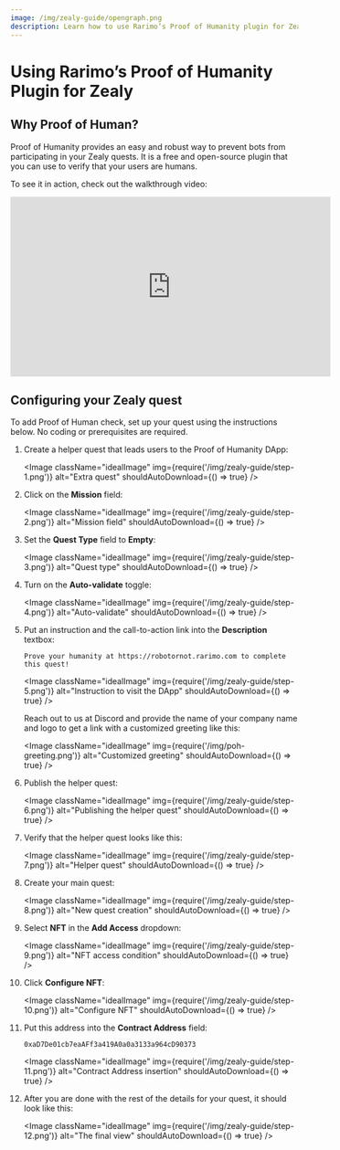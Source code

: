 ```yaml
---
image: /img/zealy-guide/opengraph.png
description: Learn how to use Rarimo’s Proof of Humanity plugin for Zealy to prevent bots from participating in your quests.
---
```


# Using Rarimo’s Proof of Humanity Plugin for Zealy

## Why Proof of Human?

Proof of Humanity provides an easy and robust way to prevent bots from participating in your Zealy quests. It is a free and open-source plugin that you can use to verify that your users are humans.


To see it in action, check out the walkthrough video:

<iframe width="560" height="315" src="https://www.youtube.com/embed/asQ7zOYaKLs?si=hl7D32ZgwuiB3BNv" title="YouTube video player" frameborder="0" allow="accelerometer; autoplay; clipboard-write; encrypted-media; gyroscope; picture-in-picture; web-share" allowfullscreen></iframe>

## Configuring your Zealy quest

To add Proof of Human check, set up your quest using the instructions below. No coding or prerequisites are required.

1. Create a helper quest that leads users to the Proof of Humanity DApp:

    <Image className="idealImage" img={require('/img/zealy-guide/step-1.png')} alt="Extra quest" shouldAutoDownload={() => true} />

1. Click on the **Mission** field:

    <Image className="idealImage" img={require('/img/zealy-guide/step-2.png')} alt="Mission field" shouldAutoDownload={() => true} />

1. Set the **Quest Type** field to **Empty**:

    <Image className="idealImage" img={require('/img/zealy-guide/step-3.png')} alt="Quest type" shouldAutoDownload={() => true} />

1. Turn on the **Auto-validate** toggle:

    <Image className="idealImage" img={require('/img/zealy-guide/step-4.png')} alt="Auto-validate" shouldAutoDownload={() => true} />

1. Put an instruction and the call-to-action link into the **Description** textbox:

    ```plain
    Prove your humanity at https://robotornot.rarimo.com to complete this quest!
    ```

    <Image className="idealImage" img={require('/img/zealy-guide/step-5.png')} alt="Instruction to visit the DApp" shouldAutoDownload={() => true} />

    Reach out to us at <OutLink href="https://discord.com/channels/1034798419614629908/1034798420713553966/1063164663216484473">Discord</OutLink> and provide the name of your company name and logo to get a link with a customized greeting like this:

    <Image className="idealImage" img={require('/img/poh-greeting.png')} alt="Customized greeting" shouldAutoDownload={() => true} />

1. Publish the helper quest:

    <Image className="idealImage" img={require('/img/zealy-guide/step-6.png')} alt="Publishing the helper quest" shouldAutoDownload={() => true} />

1. Verify that the helper quest looks like this:

    <Image className="idealImage" img={require('/img/zealy-guide/step-7.png')} alt="Helper quest" shouldAutoDownload={() => true} />

1. Create your main quest:

    <Image className="idealImage" img={require('/img/zealy-guide/step-8.png')} alt="New quest creation" shouldAutoDownload={() => true} />

1. Select **NFT** in the  **Add Access** dropdown:

    <Image className="idealImage" img={require('/img/zealy-guide/step-9.png')} alt="NFT access condition" shouldAutoDownload={() => true} />

1. Click **Configure NFT**:

    <Image className="idealImage" img={require('/img/zealy-guide/step-10.png')} alt="Configure NFT" shouldAutoDownload={() => true} />

1. Put this address into the **Contract Address** field:

    ```
    0xaD7De01cb7eaAFf3a419A0a0a3133a964cD90373
    ```

    <Image className="idealImage" img={require('/img/zealy-guide/step-11.png')} alt="Contract Address insertion" shouldAutoDownload={() => true} />

1. After you are done with the rest of the details for your quest, it should look like this:

    <Image className="idealImage" img={require('/img/zealy-guide/step-12.png')} alt="The final view" shouldAutoDownload={() => true} />
